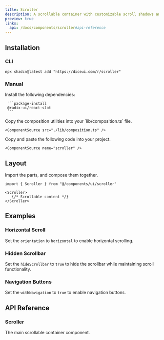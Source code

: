 ```yaml
---
title: Scroller
description: A scrollable container with customizable scroll shadows and navigation buttons.
preview: true
links:
  api: /docs/components/scroller#api-reference
---
```


<ComponentTabs name="scroller-demo" />

## Installation

### CLI

```package-install
npx shadcn@latest add "https://diceui.com/r/scroller"
```

### Manual

<Steps>
  <Step>
     Install the following dependencies:

     ```package-install
     @radix-ui/react-slot
     ```
  </Step>
  <Step>
    Copy the composition utilities into your `lib/composition.ts` file.

    <ComponentSource src="./lib/composition.ts" />
  </Step>
  <Step>
    Copy and paste the following code into your project.

    <ComponentSource name="scroller" />
  </Step>
</Steps>

## Layout

Import the parts, and compose them together.

```tsx
import { Scroller } from "@/components/ui/scroller"

<Scroller>
   {/* Scrollable content */}
</Scroller>
```

## Examples

### Horizontal Scroll

Set the `orientation` to `horizontal` to enable horizontal scrolling.

<ComponentTabs name="scroller-horizontal-demo" />

### Hidden Scrollbar

Set the `hideScrollbar` to `true` to hide the scrollbar while maintaining scroll functionality.

<ComponentTabs name="scroller-hidden-demo" />

### Navigation Buttons

Set the `withNavigation` to `true` to enable navigation buttons.

<ComponentTabs name="scroller-navigation-demo" />

## API Reference

### Scroller

The main scrollable container component.

<AutoTypeTable
  path="./types/docs/scroller.ts"
  name="ScrollerProps"
/>
